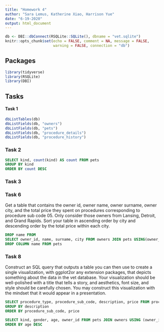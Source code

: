 ```yaml
---
title: "Homework 4"
author: "Sara Lemus, Katherine Xiao, Harrison Yue"
date: "6-19-2020"
output: html_document
---
```


```r
db <- DBI::dbConnect(RSQLite::SQLite(), dbname = "vet.sqlite")
knitr::opts_chunk$set(echo = FALSE, comment = NA, message = FALSE, 
                      warning = FALSE, connection = "db")
```

## Packages

```r
library(tidyverse)
library(RSQLite)
library(DBI)
```

## Tasks

#### Task 1

```r
dbListTables(db)
dbListFields(db, "owners")
dbListFields(db, "pets")
dbListFields(db, "procedure_details")
dbListFields(db, "procedure_history")
```

### Task 2

```sql
SELECT kind, count(kind) AS count FROM pets
GROUP BY kind
ORDER BY count DESC
```

### Task 3



### Task 6

Get a table that contains the owner id, owner name, owner surname, owner city, and the total price they spent on procedures corresponding to procedure sub code 05. Only consider those owners from Lansing, Detroit, and Grand Rapids. Sort your table in ascending order by city and descending order by the total price within each city.

```sql

DROP name FROM 
SELECT owner_id, name, surname, city FROM owners JOIN pets USING(owner_id, name) 
DROP COLUMN name FROM pets

```



### Task 8 

Construct an SQL query that outputs a table you can then use to create a single visualization, with ggplot2or any extension packages, that depicts something about the data in the vet database. Your visualization should be well-polished with a title that tells a story, and aesthetics, font size, and style should be carefully chosen. You may construct this visualization with the mindset that it would appear in a presentation.

```sql
SELECT procedure_type, procedure_sub_code, description, price FROM procedure_details 
GROUP BY description
ORDER BY procedure_sub_code, price

```

```sql

SELECT kind, gender, age, owner_id FROM pets JOIN owners USING (owner_id)
ORDER BY age DESC
```









